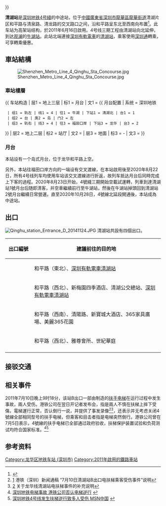 {{noteTA
|G1=Transport
}}
{{Infobox station
|name = 清湖
|eng_name = Qinghu
|livery = #0088DD
|namecolour = white
|linecolour = {{深圳地铁色彩|4}}
|linecolour2 =
|image = Qinghu station Platform 20141124.JPG
|borough = {{CHN}}[[廣東省|廣東省]][[深圳市|深圳市]][[龙华区_(深圳市)|龍華區]][[龙华街道_(深圳市)|龍華街道]]
|address = 清湖觀瀾大道清湖加油站附近
|coordinates = {{coord|22.666739|114.031443|display=it|type:railwaystation}}
|map = [http://www.mtrsz.com.cn/eWebEditor/uploadfile/qhz.jpg 港鐵（深圳）網站]
|colour = {{colorbox|#0088DD|border=none}} 天藍色<br/>{{colorbox|#AACCDD|border=none}} 淺藍色
|line = {{深圳地鐵|4|sl}}
|station_hours = 06:26－23:39
|hours =
{{深圳地鐵|4|s}}：
: 往福田口岸：06:30－23:18
: 往牛湖：06:40－23:46
|connection =
|opened = {{深圳地鐵|4|s}}：2011年6月16日
|services = {{Adjacent stations|system=Shenzhen Metro|line1=4|left1=清湖北|right1=龍華}}
|structure = 架空車站
|hall = 高架站厅
|platform = 1个[[島式月台|島式月台]]
|exits = 4
|elevator = 2
|escalator = 6
|route_map = {{ BS-map | inline = yes | legend = no | map =
\uhSTRf\uhSTRg\~~ ~~ ~~{{rmri|u}}[[清湖北站|清湖北站]]
uhSTR+BSl!~num2l\uhSTR+BSr
uhSTR+BSl\uhSTR+BSr!~num1r
lhSTR(r)!~uABZg2\uABZg3!~lhSTR(l)
uABZg+1!~lhABZg+1\uABZg+4!~lhABZg+4
\uhSTRf\uhSTRg\~~ ~~ ~~{{rmri|d}}[[龍華站_(深圳)|龍華站]]
}}}}

'''清湖站'''是[[深圳地铁|深圳地铁]][[深圳地铁4号线|4号綫]]的中途站，位于[[中華人民共和國|中國]][[廣東省|廣東省]][[深圳市|深圳市]][[龙华区_(深圳市)|龍華區]][[龙华街道_(深圳市)|龍華街道]]清湖片区和平路与清泉路、清龙路的交叉路口之间，沿和平路呈东北至西南向布置<ref>{{cite web|url=http://www.szmc.net/page/service/service.html?code=2103&site=0415|title=清湖站|publisher=[[深圳地铁|深圳地铁]]|access-date=2014-11-28|archive-url=https://web.archive.org/web/20141205123508/http://www.szmc.net/page/service/service.html?code=2103&site=0415|archive-date=2014-12-05|dead-url=yes}}</ref>。此车站为高架站结构，於2011年6月16日啟用。4号线三期工程由清湖站向北延伸，到达[[觀瀾街道|观澜]]的[[牛湖站|牛湖站]]。此站北端連接[[深圳有軌電車|深圳有軌電車]]的[[清湖站_(有軌電車)|清湖站]]，乘客使用[[深圳通|深圳通]]轉乘，可享轉乘優惠。

==車站結構==
[[File:Shenzhen_Metro_Line_4_Qinghu_Sta_Concourse.jpg|thumb]]
===車站樓層===
{{ 车站构造
| 层1 = 地上三层 | 标1 = 月台
| 文1 = {{ 月台配置 | 系统 = 深圳地铁
  | 组1 = 轨左 | 线1 = 4 | 往1 = 牛湖 | 下站1 = 清湖北 | 台1 = 1
  | 组2 = 台 | 类2 = 岛 | 门2 = 左
  | 组3 = 轨右 | 线3 = 4 | 往3 = 福田口岸 | 下站3 = 龙华 | 台3 = 2
}}
| 层2 = 地上二层 | 标2 = 站厅
| 文2 = {{spml|客务中心|商铺|售票机|自动柜员机|洗手间}}
| 层3 = 地面 | 标3 = -
| 文3 = {{spml|出入口|[[深圳有轨电车|深圳有轨电车]][[清湖站_(有轨电车)|清湖站]]}}
}}

===月台===
本站设有一个岛式月台，位于龙华和平路上空。

另外，本站往福田口岸方向的一端设有交叉渡線，在本站啟用後至2020年8月22日，所有4号线列车均使用车站该交叉渡線进行折返，故列车抵达月台后同時完成上下客的過程。2020年8月23日开始，4號綫三期開始空載試運轉，列車到達清湖站1號月台后随即清客，并空車繼續前行至牛湖站，然後在牛湖站掉頭回到清湖站2號月台繼續日常營運。直至2020年10月28日，4號線北延段開通後，本站成為中途站。

== 出口 ==
[[File:Qinghu_station_Entrance_D_20141124.JPG|thumb]]
清湖站共設有四個出口。
{| class="wikitable"
! width=70 | 出口編號 !! 建議前往的目的地
|-
| align="center"  | {{港鐵出口|A}} || 和平路（東北）、[[深圳有軌電車|深圳有軌電車]][[清湖站_(有軌電車)|清湖站]]
|-
| align="center"  | {{港鐵出口|B}} || 和平路（西北）、新梅園四季酒店、清湖公交總站、[[深圳有軌電車|深圳有軌電車]][[清湖站_(有軌電車)|清湖站]]
|-
| align="center"  | {{港鐵出口|C}} || 和平路（西南）、清陽路、新寶城大酒店、365家具廣場、美麗365花園
|-
| align="center"  | {{港鐵出口|D}} || 和平路（西北）、雅尊會所、世紀華庭
|-
|}

== 接驳交通 ==
{{深圳巴士路线简单列表|header=清湖地铁站|深莞1|高峰80|M287|M302|M339|M401|M509|M540}}
{{深圳巴士路线简单列表|header=清湖地铁站2|M212|M264|M337|M450|M517}}

== 相关事件 ==
2011年7月10日晚上9时18分，该站B出口一部由{{tsl|en|Constructions_industrielles_de_la_Méditerranée|塞纳公司|CNIM}}制造的[[扶手电梯|扶手电梯]]在运行过程中发生事故，兩人受伤。港铁公司在翌日开记者发布会，指是兩人不慎在扶梯上摔下受傷，電梯運行正常，否认倒行一说，并提供了事发录像<ref>[http://www.mtrsz.com.cn/files/20110711/%E6%B8%AF%E9%93%81%EF%BC%88%E6%B7%B1%E5%9C%B3%EF%BC%89%E6%96%B0%E9%97%BB%E9%80%9A%E7%A8%BF-%E2%80%9C7%E6%9C%8810%E6%97%A5%E6%B8%85%E6%B9%96%E7%AB%99B%E5%87%BA%E5%8F%A3%E7%94%B5%20%E6%89%B6%E6%A2%AF%E4%B9%98%E5%AE%A2%E5%8F%97%E4%BC%A4%E4%BA%8B%E4%BB%B6%E2%80%9D%E8%AF%B4%E6%98%8E0.pdf] {{Wayback|url=http://www.mtrsz.com.cn/files/20110711/%E6%B8%AF%E9%93%81%EF%BC%88%E6%B7%B1%E5%9C%B3%EF%BC%89%E6%96%B0%E9%97%BB%E9%80%9A%E7%A8%BF-%E2%80%9C7%E6%9C%8810%E6%97%A5%E6%B8%85%E6%B9%96%E7%AB%99B%E5%87%BA%E5%8F%A3%E7%94%B5%20%E6%89%B6%E6%A2%AF%E4%B9%98%E5%AE%A2%E5%8F%97%E4%BC%A4%E4%BA%8B%E4%BB%B6%E2%80%9D%E8%AF%B4%E6%98%8E0.pdf |date=20110919192415 }} 港铁（深圳）新闻通稿 “7月10日清湖站B出口电扶梯乘客受伤事件”说明</ref><ref>[http://www.mtrsz.com.cn/files/20110714/%E5%85%B3%E4%BA%8E%E9%BE%99%E5%8D%8E%E7%BA%BF%E6%B8%85%E6%B9%96%E7%AB%99%E7%94%B5%E6%89%B6%E6%A2%AF%E4%BA%8B%E4%BB%B6%E7%9A%84%E8%A1%A5%E5%85%85%E8%AF%B4%E6%98%8E_%2012%20Jul%20y0.pdf] {{Wayback|url=http://www.mtrsz.com.cn/files/20110714/%E5%85%B3%E4%BA%8E%E9%BE%99%E5%8D%8E%E7%BA%BF%E6%B8%85%E6%B9%96%E7%AB%99%E7%94%B5%E6%89%B6%E6%A2%AF%E4%BA%8B%E4%BB%B6%E7%9A%84%E8%A1%A5%E5%85%85%E8%AF%B4%E6%98%8E_%2012%20Jul%20y0.pdf |date=20160305202944 }} 关于龙华线清湖站电扶梯事件的补充说明</ref>，还表示并无考虑关闭4號線全部相同型号的扶手电梯，但乘客和目击者指是电梯突然倒行。港铁公司曾在7月5日表示，4號線的扶手电梯已全部通过政府验收，扶梯保护装置试验和负荷测试均符合国家标准。<ref>[http://shehui.v1.cn/sh/2011-7-12/1310430263171v.shtml 深圳地铁电梯事故 港铁公司否认电梯逆行] {{webarchive|url=https://web.archive.org/web/20110718223256/http://shehui.v1.cn/sh/2011-7-12/1310430263171v.shtml |date=2011-07-18 }}</ref><ref>[http://msn.ynet.com/3.1/1107/11/5936989.html 深圳地铁4号线发生扶梯逆行致多人受伤 [[MSN|MSN]]中国] {{webarchive|url=https://web.archive.org/web/20110715011300/http://msn.ynet.com/3.1/1107/11/5936989.html |date=2011-07-15 }}</ref>

== 参考资料 ==
{{reflist}}
{{深圳地鐵4號線車站}}
{{深圳地铁车站列表}}

[[Category:龙华区地铁车站_(深圳市)|Category:龙华区地铁车站 (深圳市)]]
[[Category:2011年啟用的鐵路車站|Category:2011年啟用的鐵路車站]]